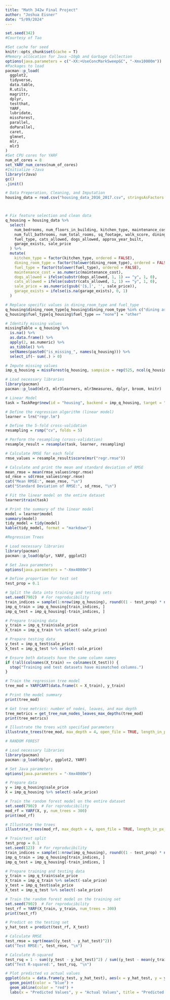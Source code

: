 ```yaml
---
title: "Math 342w Final Project"
author: "Joshua Eisner"
date: "5/09/2024"
---
```




```r
set.seed(342)
#Courtesy of Tao

#Set cache for seed
knitr::opts_chunk$set(cache = T)
#Memory allocation for Java ~10gb and Garbage Collection
options(java.parameters = c("-XX:+UseConcMarkSweepGC", "-Xmx10000m"))
#Packages to load
pacman::p_load(
  ggplot2,
  tidyverse,
  data.table,
  R.utils,
  magrittr,
  dplyr,
  testthat,
  YARF,
  lubridate,
  missForest,
  parallel,
  doParallel,
  caret,
  glmnet,
  mlr,
  mlr3
)
#Set CPU cores for YARF
num_of_cores = 8
set_YARF_num_cores(num_of_cores)
#Initialize rJava
library(rJava)
gc()
.jinit()
```

```r
# Data Preperation, Cleaning, and Imputation
housing_data = read.csv("housing_data_2016_2017.csv", stringsAsFactors = FALSE)



# Fix feature selection and clean data
q_housing = housing_data %>%
  select(
    num_bedrooms, num_floors_in_building, kitchen_type, maintenance_cost, 
    num_full_bathrooms, num_total_rooms, sq_footage, walk_score, dining_room_type, 
    fuel_type, cats_allowed, dogs_allowed, approx_year_built, 
    garage_exists, sale_price
  ) %>%
  mutate(
    kitchen_type = factor(kitchen_type, ordered = FALSE),
    dining_room_type = factor(tolower(dining_room_type), ordered = FALSE),
    fuel_type = factor(tolower(fuel_type), ordered = FALSE),
    maintenance_cost = as.numeric(maintenance_cost),
    dogs_allowed = ifelse(substr(dogs_allowed, 1, 1) == "y", 1, 0),
    cats_allowed = ifelse(substr(cats_allowed, 1, 1) == "y", 1, 0),
    sale_price = as.numeric(gsub('[$,]', '', sale_price)),
    garage_exists = ifelse(is.na(garage_exists), 0, 1)
  )

# Replace specific values in dining_room_type and fuel_type
q_housing$dining_room_type[q_housing$dining_room_type %in% c("dining area")] = "other"
q_housing$fuel_type[q_housing$fuel_type == "none"] = "other"

# Identify missing values
missingTable = q_housing %>%
  is.na() %>%
  as.data.frame() %>%
  apply(2, as.numeric) %>%
  as_tibble() %>%
  setNames(paste0("is_missing_", names(q_housing))) %>%
  select_if(~ sum(.) > 0)

# Impute missing values
imp_q_housing = missForest(q_housing, sampsize = rep(525, ncol(q_housing)))$ximp
```

```r
# Load necessary libraries
library(pacman)
pacman::p_load(mlr3, mlr3learners, mlr3measures, dplyr, broom, knitr)

# Linear Model
task = TaskRegr$new(id = "housing", backend = imp_q_housing, target = "sale_price")

# Define the regression algorithm (linear model)
learner = lrn("regr.lm")

# Define the 5-fold cross-validation
resampling = rsmp("cv", folds = 5)

# Perform the resampling (cross-validation)
resample_result = resample(task, learner, resampling)

# Calculate RMSE for each fold
rmse_values = resample_result$score(msr("regr.rmse"))

# Calculate and print the mean and standard deviation of RMSE
mean_rmse = mean(rmse_values$regr.rmse)
sd_rmse = sd(rmse_values$regr.rmse)
cat("Mean RMSE:", mean_rmse, "\n")
cat("Standard Deviation of RMSE:", sd_rmse, "\n")

# Fit the linear model on the entire dataset
learner$train(task)

# Print the summary of the linear model
model = learner$model
summary(model)
tidy_model = tidy(model)
kable(tidy_model, format = "markdown")
```

```r
#Regression Trees

# Load necessary libraries
library(pacman)
pacman::p_load(dplyr, YARF, ggplot2)

# Set Java parameters
options(java.parameters = "-Xmx4000m")

# Define proportion for test set
test_prop = 0.1

# Split the data into training and testing sets
set.seed(7902)  # For reproducibility
train_indices = sample(1:nrow(imp_q_housing), round((1 - test_prop) * nrow(imp_q_housing)))
imp_q_train = imp_q_housing[train_indices, ]
imp_q_test = imp_q_housing[-train_indices, ]

# Prepare training data
y_train = imp_q_train$sale_price
X_train = imp_q_train %>% select(-sale_price)

# Prepare testing data
y_test = imp_q_test$sale_price
X_test = imp_q_test %>% select(-sale_price)

# Ensure both datasets have the same column names
if (!all(colnames(X_train) == colnames(X_test))) {
  stop("Training and test datasets have mismatched columns.")
}

# Train the regression tree model
tree_mod = YARFCART(data.frame(X = X_train), y_train)

# Print the model summary
print(tree_mod)

# Get tree metrics: number of nodes, leaves, and max depth
tree_metrics = get_tree_num_nodes_leaves_max_depths(tree_mod)
print(tree_metrics)

# Illustrate the trees with specified parameters
illustrate_trees(tree_mod, max_depth = 4, open_file = TRUE, length_in_px_per_half_split = 30)
```

```r
# RANDOM FOREST

# Load necessary libraries
library(pacman)
pacman::p_load(dplyr, ggplot2, YARF)

# Set Java parameters
options(java.parameters = "-Xmx4000m")

# Prepare data
y = imp_q_housing$sale_price
X = imp_q_housing %>% select(-sale_price)

# Train the random forest model on the entire dataset
set.seed(7902)  # For reproducibility
mod_rf = YARF(X, y, num_trees = 300)
print(mod_rf)

# Illustrate the trees
illustrate_trees(mod_rf, max_depth = 4, open_file = TRUE, length_in_px_per_half_split = 30)

# Train/test split
test_prop = 0.1
set.seed(123)  # For reproducibility
train_indices = sample(1:nrow(imp_q_housing), round((1 - test_prop) * nrow(imp_q_housing)))
imp_q_train = imp_q_housing[train_indices, ]
imp_q_test = imp_q_housing[-train_indices, ]

# Prepare training and testing data
y_train = imp_q_train$sale_price
X_train = imp_q_train %>% select(-sale_price)
y_test = imp_q_test$sale_price
X_test = imp_q_test %>% select(-sale_price)

# Train the random forest model on the training set
set.seed(7902)  # For reproducibility
test_rf = YARF(X_train, y_train, num_trees = 300)
print(test_rf)

# Predict on the testing set
y_hat_test = predict(test_rf, X_test)

# Calculate RMSE
test_rmse = sqrt(mean((y_test - y_hat_test)^2))
cat("Test RMSE:", test_rmse, "\n")

# Calculate R-squared
test_rsq = 1 - sum((y_test - y_hat_test)^2) / sum((y_test - mean(y_train))^2)
cat("Test R-squared:", test_rsq, "\n")

# Plot predicted vs actual values
ggplot(data = data.frame(y_test, y_hat_test), aes(x = y_hat_test, y = y_test)) +
  geom_point(color = "blue") +
  geom_abline(color = "red") +
  labs(x = "Predicted Values", y = "Actual Values", title = "Predicted vs Actual Values")

```
